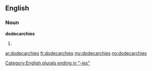 ==English==

===Noun===
'''dodecarchies'''

# {{plural of|[[dodecarchy]]}}

[[Category:English plurals ending in "-ies"]]

[[ar:dodecarchies]]
[[fr:dodecarchies]]
[[my:dodecarchies]]
[[no:dodecarchies]]